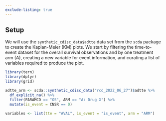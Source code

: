 ```yaml
---
exclude-listing: true
---
```


## Setup

We will use the `synthetic_cdisc_data$adtte` data set from the `scda` package to create the Kaplan-Meier (KM) plots.
We start by filtering the time-to-event dataset for the overall survival observations and by one treatment arm (A), creating a new variable for event information, and curating a list of variables required to produce the plot.

```r
library(tern)
library(dplyr)
library(grid)

adtte_arm <- scda::synthetic_cdisc_data("rcd_2022_06_27")$adtte %>%
  df_explicit_na() %>%
  filter(PARAMCD == "OS", ARM == "A: Drug X") %>%
  mutate(is_event = CNSR == 0)

variables <- list(tte = "AVAL", is_event = "is_event", arm = "ARM")
```
